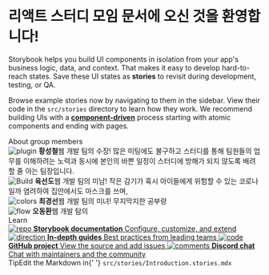 
<Meta title="🎉  안녕하세요!" />

<style>{`
  .subheading {
    --mediumdark: '#999999';
    font-weight: 900;
    font-size: 13px;
    color: #999;
    letter-spacing: 6px;
    line-height: 24px;
    text-transform: uppercase;
    margin-bottom: 12px;
    margin-top: 40px;
  }

  .link-list {
    display: grid;
    grid-template-columns: 1fr;
    grid-template-rows: 1fr 1fr;
    row-gap: 10px;
  }

  @media (min-width: 620px) {
    .link-list {
      row-gap: 20px;
      column-gap: 20px;
      grid-template-columns: 1fr 1fr;
    }
  }

  @media all and (-ms-high-contrast:none) {
  .link-list {
      display: -ms-grid;
      -ms-grid-columns: 1fr 1fr;
      -ms-grid-rows: 1fr 1fr;
    }
  }

  .link-item {
    display: block;
    padding: 20px 30px 20px 15px;
    border: 1px solid #00000010;
    border-radius: 5px;
    transition: background 150ms ease-out, border 150ms ease-out, transform 150ms ease-out;
    color: #333333;
    display: flex;
    align-items: flex-start;
  }

  .link-item:hover {
    border-color: #1EA7FD50;
    transform: translate3d(0, -3px, 0);
    box-shadow: rgba(0, 0, 0, 0.08) 0 3px 10px 0;
  }

  .link-item:active {
    border-color: #1EA7FD;
    transform: translate3d(0, 0, 0);
  }

  .link-item strong {
    font-weight: 700;
    display: block;
    margin-bottom: 2px;
  }
  
  .link-item img {
    height: 40px;
    width: 40px;
    margin-right: 15px;
    flex: none;
  }

  .link-item span {
    font-size: 14px;
    line-height: 20px;
  }

  .tip {
    display: inline-block;
    border-radius: 1em;
    font-size: 11px;
    line-height: 12px;
    font-weight: 700;
    background: #E7FDD8;
    color: #66BF3C;
    padding: 4px 12px;
    margin-right: 10px;
    vertical-align: top;
  }

  .tip-wrapper {
    font-size: 13px;
    line-height: 20px;
    margin-top: 40px;
    margin-bottom: 40px;
  }

  .tip-wrapper code {
    font-size: 12px;
    display: inline-block;
  }

  
`}</style>

# 리액트 스터디 모임 문서에 오신 것을 환영합니다!

Storybook helps you build UI components in isolation from your app's business logic, data, and context.
That makes it easy to develop hard-to-reach states. Save these UI states as **stories** to revisit during development, testing, or QA.

Browse example stories now by navigating to them in the sidebar.
View their code in the `src/stories` directory to learn how they work.
We recommend building UIs with a [**component-driven**](https://componentdriven.org) process starting with atomic components and ending with pages.

<div className="subheading">About group members</div>

<div className="link-list">
  <div
    className="link-item"
    target="_blank">
    <img
      src="https://www.notion.so/image/https%3A%2F%2Fs3-us-west-2.amazonaws.com%2Fpublic.notion-static.com%2F4108ce4a-262f-4c17-8b0a-888da064d8a0%2F32079_103150999731028_6007019_n.jpg?width=60&userId=2c43b81f-98d9-41d7-b34b-860a6315053a&cache=v2"
      alt="plugin"
    />
    <span>
      <strong>황성철</strong>웹 개발 팀의 수장! 많은 미팅에도 불구하고 스터디를 통해 팀원들의 업무를
      이해하려는 노력과 동시에 본인의 바쁜 일정이 스터디에 방해가 되지 않도록 배려할 줄 아는
      팀장입니다.
    </span>
  </div>
  <div
    className="link-item"
    target="_blank">
    <img src="https://www.notion.so/image/https%3A%2F%2Flh5.googleusercontent.com%2F-K2geOGBj6fQ%2FAAAAAAAAAAI%2FAAAAAAAAADw%2F66VvH1D57zo%2Fphoto.jpg?width=60&userId=2c43b81f-98d9-41d7-b34b-860a6315053a&cache=v2" alt="Build" />
    <span>
      <strong>육선도</strong>웹 개발 팀의 미남! 작은 감기가 혹시 아이들에게 위험할 수 있는
      코로나일까 염려하여 집안에서도 마스크를 쓰며,
    </span>
  </div>
  <div
    className="link-item"
    target="_blank">
    <img src="https://www.notion.so/image/https%3A%2F%2Fs3-us-west-2.amazonaws.com%2Fpublic.notion-static.com%2Fc8101b30-babf-4bdd-a1f6-64ae6820b78f%2FKakaoTalk_20210626_194440361.jpg?width=60&userId=2c43b81f-98d9-41d7-b34b-860a6315053a&cache=v2" alt="colors" />
    <span>
      <strong>최경선</strong>웹 개발 팀의 미녀! 무지막지한 공부량
    </span>

  </div>
  <div
    className="link-item"
    target="_blank">
    <img src="https://www.notion.so/image/https%3A%2F%2Fs3-us-west-2.amazonaws.com%2Fpublic.notion-static.com%2F6671b6f0-23ad-4b54-bc59-c72f2256f611%2F35bfdb013e6b595bfb54a98f9eb7b528-sticker.png?width=60&userId=2c43b81f-98d9-41d7-b34b-860a6315053a&cache=v2" alt="flow" />
    <span>
      <strong>오동환</strong>웹 개발 탐의
    </span>
  </div>
</div>

<div className="subheading">Learn</div>

<div className="link-list">
  <a className="link-item" href="https://storybook.js.org/docs" target="_blank">
    <img src={Repo} alt="repo" />
    <span>
      <strong>Storybook documentation</strong>
      Configure, customize, and extend
    </span>
  </a>
  <a className="link-item" href="https://storybook.js.org/tutorials/" target="_blank">
    <img src={Direction} alt="direction" />
    <span>
      <strong>In-depth guides</strong>
      Best practices from leading teams
    </span>
  </a>
  <a className="link-item" href="https://github.com/storybookjs/storybook" target="_blank">
    <img src={Code} alt="code" />
    <span>
      <strong>GitHub project</strong>
      View the source and add issues
    </span>
  </a>
  <a className="link-item" href="https://discord.gg/storybook" target="_blank">
    <img src={Comments} alt="comments" />
    <span>
      <strong>Discord chat</strong>
      Chat with maintainers and the community
    </span>
  </a>
</div>

<div className="tip-wrapper">
  <span className="tip">Tip</span>Edit the Markdown in{' '}
  <code>src/stories/Introduction.stories.mdx</code>
</div>

